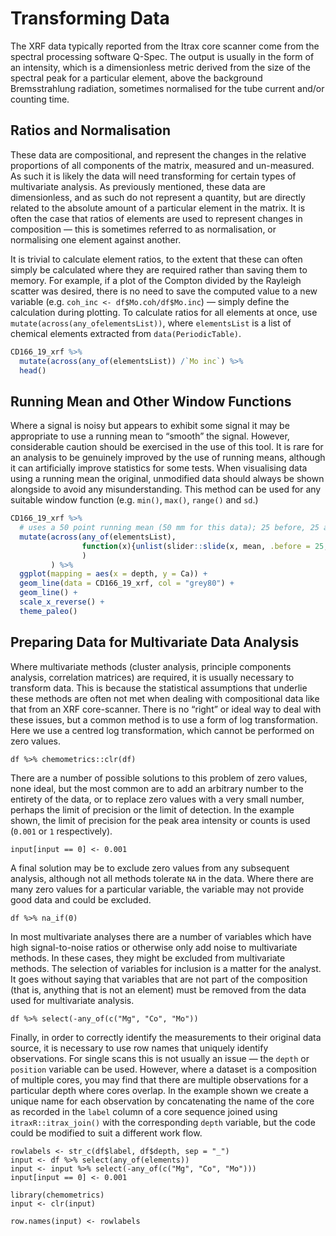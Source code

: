 # Transforming Data
The XRF data typically reported from the Itrax core scanner come from the spectral processing software Q-Spec. The output is usually in the form of an intensity, which is a dimensionless metric derived from the size of the spectral peak for a particular element, above the  background Bremsstrahlung radiation, sometimes normalised for the tube current and/or counting time. 

## Ratios and Normalisation
These data are compositional, and represent the changes in the relative proportions of all components of the matrix, measured and un-measured. As such it is likely the data will need transforming for certain types of multivariate analysis. As previously mentioned, these data are dimensionless, and as such do not represent a quantity, but are directly related to the absolute amount of a particular element in the matrix. It is often the case that ratios of elements are used to represent changes in composition --- this is sometimes referred to as normalisation, or normalising one element against another. 

It is trivial to calculate element ratios, to the extent that these can often simply be calculated where they are required rather than saving them to memory. For example, if a plot of the Compton divided by the Rayleigh scatter was desired, there is no need to save the computed value to a new variable (e.g. `coh_inc <- df$Mo.coh/df$Mo.inc`) --- simply define the calculation during plotting. To calculate ratios for all elements at once, use `mutate(across(any_ofelementsList))`, where `elementsList` is a list of chemical elements extracted from `data(PeriodicTable)`.

```r
CD166_19_xrf %>%
  mutate(across(any_of(elementsList)) /`Mo inc`) %>%
  head()
```

## Running Mean and Other Window Functions

Where a signal is noisy but appears to exhibit some signal it may be appropriate to use a running mean to "smooth" the signal. However, considerable caution should be exercised in the use of this tool. It is rare for an analysis to be genuinely improved by the use of running means, although it can artificially improve statistics for some tests. When visualising data using a running mean the original, unmodified data should always be shown alongside to avoid any misunderstanding. This method can be used for any suitable window function (e.g. `min()`, `max()`, `range()` and `sd`.)

```r
CD166_19_xrf %>%
  # uses a 50 point running mean (50 mm for this data); 25 before, 25 after
  mutate(across(any_of(elementsList), 
                function(x){unlist(slider::slide(x, mean, .before = 25, .after = 25))}
                )
         ) %>%
  ggplot(mapping = aes(x = depth, y = Ca)) + 
  geom_line(data = CD166_19_xrf, col = "grey80") + 
  geom_line() + 
  scale_x_reverse() +
  theme_paleo()
```

## Preparing Data for Multivariate Data Analysis
Where multivariate methods (cluster analysis, principle components analysis, correlation matrices) are required, it is usually necessary to transform data. This is because the statistical assumptions that underlie these methods are often not met when dealing with compositional data like that from an XRF core-scanner. There is no "right" or ideal way to deal with these issues, but a common method is to use a form of log transformation. Here we use a centred log transformation, which cannot be performed on zero values. 

```
df %>% chemometrics::clr(df)
```

There are a number of possible solutions to this problem of zero values, none ideal, but the most common are to add an arbitrary number to the entirety of the data, or to replace zero values with a very small number, perhaps the limit of precision or the limit of detection. In the example shown, the limit of precision for the peak area intensity or counts is used (`0.001` or `1` respectively). 

```
input[input == 0] <- 0.001
```

A final solution may be to exclude zero values from any subsequent analysis, although not all methods tolerate `NA` in the data. Where there are many zero values for a particular variable, the variable may not provide good data and could be excluded. 

```
df %>% na_if(0)
```

In most multivariate analyses there are a number of variables which have high signal-to-noise ratios or otherwise only add noise to multivariate methods. In these cases, they might be excluded from multivariate methods. The selection of variables for inclusion is a matter for the analyst. It goes without saying that variables that are not part of the composition (that is, anything that is not an element) must be removed from the data used for multivariate analysis.

```
df %>% select(-any_of(c("Mg", "Co", "Mo"))
```

Finally, in order to correctly identify the measurements to their original data source, it is necessary to use row names that uniquely identify observations. For single scans this is not usually an issue --- the `depth` or `position` variable can be used. However, where a dataset is a composition of multiple cores, you may find that there are multiple observations for a particular depth where cores overlap. In the example shown we create a unique name for each observation by concatenating the name of the core as recorded in the `label` column of a core sequence joined using `itraxR::itrax_join()` with the corresponding `depth` variable, but the code could be modified to suit a different work flow. 

```
rowlabels <- str_c(df$label, df$depth, sep = "_")
input <- df %>% select(any_of(elements)) 
input <- input %>% select(-any_of(c("Mg", "Co", "Mo")))
input[input == 0] <- 0.001

library(chemometrics)
input <- clr(input)

row.names(input) <- rowlabels
```

